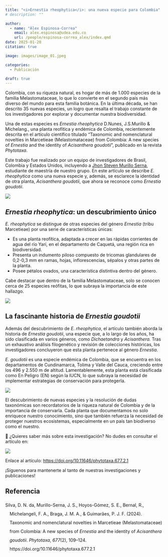 ```yaml
---
title: "<i>Ernestia rheophytica</i>: una nueva especie para Colombia"
# description: ""

author: 
  - name: "Álex Espinosa-Correa"
    email: alex.espinosa@udea.edu.co
    url: /people/espinosa-correa_alex/index.qmd
date: 2025-01-20
citation: true

image: images/image_01.jpeg

categories:
  - Publicación

draft: true
---
```


Colombia, con su riqueza natural, es hogar de más de 1.000 especies de la familia Melastomataceae, lo que lo convierte en el segundo país más diverso del mundo para esta familia botánica. En la última década, se han descrito 35 nuevas especies, un logro que resalta el trabajo constante de los investigadores por explorar y documentar nuestra biodiversidad.

Una de estas especies es *Ernestia rheophytica* D.Nunes, J.S.Murillo & Michelang., una planta reofítica y endémica de Colombia, recientemente descrita en el artículo científico titulado "Taxonomic and nomenclatural novelties in Marcetieae (Melastomataceae) from Colombia: A new species of *Ernestia* and the identity of *Acisanthera goudotii*", publicado en la revista *Phytotaxa*.

Este trabajo fue realizado por un equipo de investigadores de Brasil, Colombia y Estados Unidos, incluyendo a [Jhon Steven Murillo Serna](/people/murillo-serna_jhon-steven/index.qmd), estudiante de maestría de nuestro grupo. En este artículo se describe *E. rheophytica* como una nueva especie y, además, se esclarece la identidad de otra planta, *Acisanthera goudotii*, que ahora se reconoce como *Ernestia goudotii*.

![](images/image_01.jpeg){fig-align="center" fig-alt="La imagen muestra en el centro una captura de pantalla de la primera página del artículo científico publicado en la revista Phytotaxa, titulado Taxonomic and nomenclatural novelties in Marcetieae (Melastomataceae) from Colombia: A new species of Ernestia and the identity of Acisanthera goudotii. La imagen tiene un fondo claro. En la esquina superior derecha, sobre un fondo rojo aparece en negro la palabra «GEOBOTA». En la esquina inferior izquierda sobre un fondo rojo aparece en negro la palabra «PUBLICACIÓN». En la esquina inferior derecha aparecen en blanco los logotipos de Facebook e Instagram de @geobotaudea."}

## *Ernestia rheophytica*: un descubrimiento único

*E. rheophytica* se distingue de otras especies del género *Ernestia* (tribu Marcetieae) por una serie de características únicas:

-   Es una planta reofítica, adaptada a crecer en las rápidas corrientes de agua del río Yarí, en el departamento de Caquetá, una región rica en biodiversidad.
-   Presenta un indumento piloso compuesto de tricomas glandulares de 0,2-0,3 mm en ramas, hojas, inflorescencias, sépalos y otras partes de la planta.
-   Posee pétalos ovados, una característica distintiva dentro del género.

Cabe destacar que dentro de la familia Melastomataceae, solo se conocen cerca de 25 especies reófitas, lo que subraya la importancia de este hallazgo.

![](images/image_02.jpeg){fig-align="center" fig-alt="Ilustración botánica detallada de Ernestia rheophytica. Ernestia rheophytica. A. Fertile branch. B. Detail of indumentum on the distal branch. C. Abaxial surface of the leaf blade. D. Adaxial surface of the leaf blade. E. Margin of the leaf blade. F. Hypanthium, sepals and pedicel. G. Petal. H. Antesepalous stamen. I. Antepetalous stamen. J. Gynoecium. K. Fruit. L. Seed (lateral view). M. Seed (dorsal view). Voucher: S.E. Hoyos-Gómez et al. 3641(HUA)."}

## La fascinante historia de *Ernestia goudotii*

Además del descubrimiento de *E. rheophytica*, el artículo también aborda la historia de *Ernestia goudotii*, una especie que, a lo largo de los años, ha sido clasificada en varios géneros, como *Dichaetandra* y *Acisanthera.* Tras un exhaustivo análisis filogenético y revisión de colecciones históricas, los investigadores concluyeron que esta planta pertenece al género *Ernestia*.

*E. goudotii* es una especie endémica de Colombia, que se encuentra en los departamentos de Cundinamarca, Tolima y Valle del Cauca, creciendo entre los 496 y 2.550 m de altitud. Lamentablemente, esta planta está clasificada como En Peligro (EN) según la IUCN, lo que subraya la necesidad de implementar estrategias de conservación para protegerla.

![](images/image_03.jpeg){fig-align="center" fig-alt="Imagen de dos pliegos de herbario del holotipo de Ernestia goudotii y el lectotipo de E. ovata, donde se observan hojas secas y frutos, acompañados de la etiqueta del espécimen con detalles de la colecta."}

El descubrimiento de nuevas especies y la resolución de dudas taxonómicas son recordatorios de la riqueza natural de Colombia y de la importancia de conservarla. Cada planta que documentamos no solo enriquece nuestro conocimiento, sino que también refuerza la necesidad de proteger nuestros ecosistemas, especialmente en un país tan biodiverso como el nuestro.

📖 ¿Quieres saber más sobre esta investigación? No dudes en consultar el artículo en:

![](images/image_04.jpeg){fig-align="center" fig-alt="Imagen con fondo claro. En la parte superior aparece en rojo el texto «Escanea el QR y lee la publicación». En el centro aparece un código QR de color rojo. En la parte inferior aparecen en rojo el doi del artículo https://doi.org/10.11646/phytotaxa.677.2.1 y en negro los logotipos de Facebook e Instagram de @geobotaudea."}

Enlace al artículo: <https://doi.org/10.11646/phytotaxa.677.2.1>

¡Síguenos para mantenerte al tanto de nuestras investigaciones y publicaciones!

## Referencia 

<?xml version="1.0"?>
<div class="csl-bib-body" style="line-height: 2; padding-left: 1em; text-indent:-1em;">
  <div class="csl-entry">Silva, D. N. da, Murillo-Serna, J. S., Hoyos-G&#xF3;mez, S. E., Bernal, R., Michelangeli, F. A., Braga, J. M. A., &amp; Guimar&#xE3;es, P. J. F. (2024). Taxonomic and nomenclatural novelties in Marcetieae (Melastomataceae) from Colombia: A new species of <i>Ernestia</i> and the identity of <i>Acisanthera goudotii</i>. <i>Phytotaxa</i>, <i>677</i>(2), 109&#x2013;124. https://doi.org/10.11646/phytotaxa.677.2.1</div>
</div>
